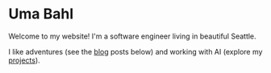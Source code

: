 # Uma Bahl

Welcome to my website! I'm a software engineer living in beautiful Seattle. 

I like adventures (see the [blog](/blog) posts below) and working with AI (explore my [projects](/projects)).

<BlogCollage limit={6} className="mt-6" />
